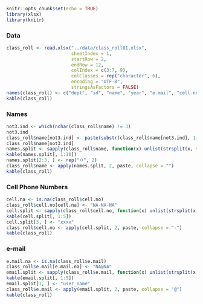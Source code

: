 ```r
knitr::opts_chunk$set(echo = TRUE)
library(xlsx)
library(knitr)
```

### Data

```r
class_roll <- read.xlsx("../data/class_roll01.xlsx", 
                        sheetIndex = 1, 
                        startRow = 2, 
                        endRow = 12, 
                        colIndex = c(3:7, 9), 
                        colClasses = rep("character", 6),
                        encoding = "UTF-8",
                        stringsAsFactors = FALSE)
names(class_roll) <- c("dept", "id", "name", "year", "e.mail", "cell.no")
kable(class_roll)
```

### Names

```r
not3.ind <- which(nchar(class_roll$name) != 3)
not3.ind
class_roll$name[not3.ind] <- paste(substr(class_roll$name[not3.ind], 1, 1), "ㅇㅇ", sep = "")
class_roll$name[not3.ind]
names.split <- sapply(class_roll$name, function(x) unlist(strsplit(x, split = "")))
kable(names.split[, 1:10])
names.split[2:3, ] <- rep("ㅇ", 2)
class_roll$name <- apply(names.split, 2, paste, collapse = "")
kable(class_roll)
```

### Cell Phone Numbers

```r
cell.na <- is.na(class_roll$cell.no)
class_roll$cell.no[cell.na] <- "NA-NA-NA"
cell.split <- sapply(class_roll$cell.no, function(x) unlist(strsplit(x, split = "-")))
kable(cell.split[, 1:5])
cell.split[3, ] <- "xxxx"
class_roll$cell.no <- apply(cell.split, 2, paste, collapse = "-")
kable(class_roll)
```

### e-mail


```r
e.mail.na <- is.na(class_roll$e.mail)
class_roll$e.mail[e.mail.na] <- "NA@NA"
email.split <- sapply(class_roll$e.mail, function(x) unlist(strsplit(x, split = "@")))
kable(email.split[, 1:5])
email.split[1, ] <- "user_name"
class_roll$e.mail <- apply(email.split, 2, paste, collapse = "@")
kable(class_roll)
```

<!--
```r
write.table(class_roll, file ="../data/class_roll_masked.txt")
save.image("../R/class_roll_170303_data_masked.RData")
```
-->